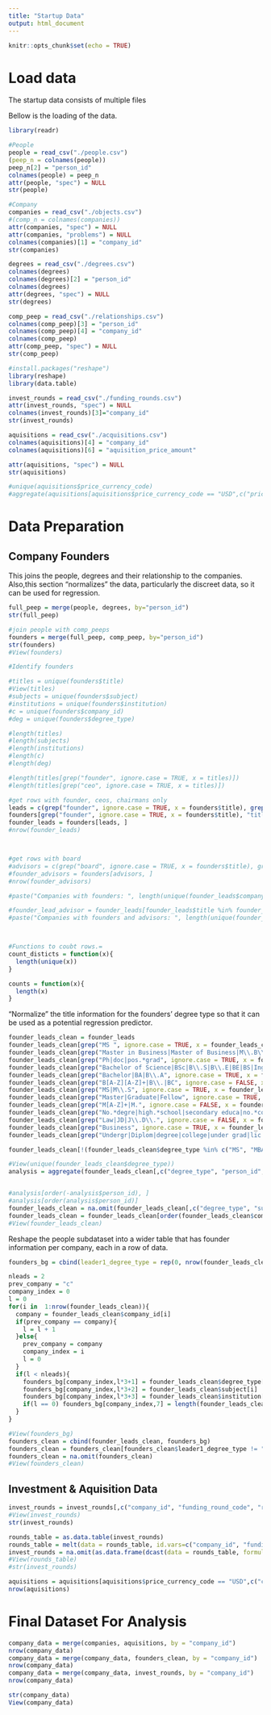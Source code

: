 ```yaml
---
title: "Startup Data"
output: html_document
---
```


```r
knitr::opts_chunk$set(echo = TRUE)
```


# Load data

The startup data consists of multiple files

Bellow is the loading of the data.

```r

library(readr)

#People
people = read_csv("./people.csv")
(peep_n = colnames(people))
peep_n[2] = "person_id"
colnames(people) = peep_n
attr(people, "spec") = NULL
str(people)

```

```r
#Company
companies = read_csv("./objects.csv")
#(comp_n = colnames(companies))
attr(companies, "spec") = NULL
attr(companies, "problems") = NULL
colnames(companies)[1] = "company_id"
str(companies)
```

```r

degrees = read_csv("./degrees.csv")
colnames(degrees)
colnames(degrees)[2] = "person_id"
colnames(degrees)
attr(degrees, "spec") = NULL
str(degrees)

```


```r
comp_peep = read_csv("./relationships.csv")
colnames(comp_peep)[3] = "person_id"
colnames(comp_peep)[4] = "company_id"
colnames(comp_peep)
attr(comp_peep, "spec") = NULL
str(comp_peep)
```


```r
#install.packages("reshape")
library(reshape)
library(data.table)

invest_rounds = read_csv("./funding_rounds.csv")
attr(invest_rounds, "spec") = NULL
colnames(invest_rounds)[3]="company_id"
str(invest_rounds)

```


```r
aquisitions = read_csv("./acquisitions.csv")
colnames(aquisitions)[4] = "company_id"
colnames(aquisitions)[6] = "aquisition_price_amount"

attr(aquisitions, "spec") = NULL
str(aquisitions)

#unique(aquisitions$price_currency_code)
#aggregate(aquisitions[aquisitions$price_currency_code == "USD",c("price_currency_code", "company_id")], by = list(aquisitions$price_currency_code), FUN = counts)#aquisitions = 

```

# Data Preparation

## Company Founders


This joins the people, degrees and their relationship to the companies. Also,this section "normalizes" the data, particularly the discreet data, so it can be used for regression.

```r
full_peep = merge(people, degrees, by="person_id")
str(full_peep)
```

```r
#join people with comp_peeps
founders = merge(full_peep, comp_peep, by="person_id")
str(founders)
#View(founders)
```

```r
#Identify founders

#titles = unique(founders$title)
#View(titles)
#subjects = unique(founders$subject)
#institutions = unique(founders$institution)
#c = unique(founders$company_id)
#deg = unique(founders$degree_type)

#length(titles)
#length(subjects)
#length(institutions)
#length(c)
#length(deg)

#length(titles[grep("founder", ignore.case = TRUE, x = titles)])
#length(titles[grep("ceo", ignore.case = TRUE, x = titles)])

#get rows with founder, ceos, chairmans only
leads = c(grep("founder", ignore.case = TRUE, x = founders$title), grep("ceo", ignore.case = TRUE, x = founders$title), grep("chairman", ignore.case = TRUE, x = founders$title))
founders[grep("founder", ignore.case = TRUE, x = founders$title), "title"] = "Founder"
founder_leads = founders[leads, ]
#nrow(founder_leads)



#get rows with board
#advisors = c(grep("board", ignore.case = TRUE, x = founders$title), grep("advisor", ignore.case = TRUE, x = founders$title))
#founder_advisors = founders[advisors, ]
#nrow(founder_advisors)

#paste("Companies with founders: ", length(unique(founder_leads$company_id)))

#founder_lead_advisor = founder_leads[founder_leads$title %in% founder_advisors$title, ]
#paste("Companies with founders and advisors: ", length(unique(founder_lead_advisor$company_id)))



#Functions to coubt rows.=
count_disticts = function(x){
  length(unique(x))
}

counts = function(x){
  length(x)
}
```


"Normalize" the title information for the founders' degree type so that it can be used as a potential regression predictor.

```r
founder_leads_clean = founder_leads
founder_leads_clean[grep("MS ", ignore.case = TRUE, x = founder_leads_clean$degree_type), c("degree_type")] = "MS"
founder_leads_clean[grep("Master in Business|Master of Business|M\\.B\\.A\\.|MBA|Executive", ignore.case = TRUE, x = founder_leads_clean$degree_type), c("degree_type")] = "MBA"
founder_leads_clean[grep("Ph|doc|pos.*grad", ignore.case = TRUE, x = founder_leads_clean$degree_type), c("degree_type")] = "Ph.D."
founder_leads_clean[grep("Bachelor of Science|BSc|B\\.S|B\\.E|BE|BS|Ing|Eng|Bsc|SCB", ignore.case = TRUE, x = founder_leads_clean$degree_type), c("degree_type")] = "BS"
founder_leads_clean[grep("Bachelor|BA|B\\.A", ignore.case = TRUE, x = founder_leads_clean$degree_type), c("degree_type")] = "BA"
founder_leads_clean[grep("B[A-Z][A-Z]+|B\\.|BC", ignore.case = FALSE, x = founder_leads_clean$degree_type), c("degree_type")] = "Bachelors"
founder_leads_clean[grep("MS|M\\.S", ignore.case = TRUE, x = founder_leads_clean$degree_type), c("degree_type")] = "MS"
founder_leads_clean[grep("Master|Graduate|Fellow", ignore.case = TRUE, x = founder_leads_clean$degree_type), c("degree_type")] = "Masters"
founder_leads_clean[grep("M[A-Z]+|M.", ignore.case = FALSE, x = founder_leads_clean$degree_type), c("degree_type")] = "Masters"
founder_leads_clean[grep("No.*degre|high.*school|secondary educa|no.*complete|course|incomplete|none|did not|prepa|[0-9].*[0-9]+ Grade", ignore.case = TRUE, x = founder_leads_clean$degree_type), c("degree_type")] = "No Degree"
founder_leads_clean[grep("Law|JD|J\\.D\\.", ignore.case = FALSE, x = founder_leads_clean$degree_type), c("degree_type")] = "Law"
founder_leads_clean[grep("Business", ignore.case = TRUE, x = founder_leads_clean$degree_type), c("degree_type")] = "MBA"
founder_leads_clean[grep("Undergr|Diplom|degree|college|under grad|lic|dipl", ignore.case = TRUE, x = founder_leads_clean$degree_type), c("degree_type")] = "Bachelors"

founder_leads_clean[!(founder_leads_clean$degree_type %in% c("MS", "MBA", "Ph.D.", "BS", "BA", "Bachelors", "MS", "Masters", "No Degree", "Law", "MBA")), c("degree_type")] = "Degree"

#View(unique(founder_leads_clean$degree_type))
analysis = aggregate(founder_leads_clean[,c("degree_type", "person_id", "company_id")], by = list(founder_leads_clean$degree_type), FUN = counts)


#analysis[order(-analysis$person_id), ]
#analysis[order(analysis$person_id)]
founder_leads_clean = na.omit(founder_leads_clean[,c("degree_type", "subject", "institution", "company_id", "title")])
founder_leads_clean = founder_leads_clean[order(founder_leads_clean$company_id),]
#View(founder_leads_clean)

```

Reshape the people subdataset into a wider table that has founder information per company, each in a row of data.

```r

founders_bg = cbind(leader1_degree_type = rep(0, nrow(founder_leads_clean)), leader1_subject = rep(0, nrow(founder_leads_clean)), leader1_institution = rep(0, nrow(founder_leads_clean)), leader2_degree_type = rep(0, nrow(founder_leads_clean)), leader2_subject = rep(0, nrow(founder_leads_clean)), leader2_institution = rep(0, nrow(founder_leads_clean)), founders_ceos_chairmans = rep(0, nrow(founder_leads_clean)))

nleads = 2
prev_company = "c"
company_index = 0
l = 0
for(i in  1:nrow(founder_leads_clean)){
  company = founder_leads_clean$company_id[i]
  if(prev_company == company){
    l = l + 1
  }else{
    prev_company = company
    company_index = i
    l = 0
  }
  if(l < nleads){
    founders_bg[company_index,l*3+1] = founder_leads_clean$degree_type[i]
    founders_bg[company_index,l*3+2] = founder_leads_clean$subject[i]
    founders_bg[company_index,l*3+3] = founder_leads_clean$institution[i]
    if(l == 0) founders_bg[company_index,7] = length(founder_leads_clean$company_id[founder_leads_clean$company_id == company & founder_leads_clean$title == "Founder"])
  }
}

#View(founders_bg)
founders_clean = cbind(founder_leads_clean, founders_bg)
founders_clean = founders_clean[founders_clean$leader1_degree_type != "0",c("company_id", "degree_type", "subject", "institution", "title")]
founders_clean = na.omit(founders_clean)
#View(founders_clean)
```


## Investment & Aquisition Data 

```r

invest_rounds = invest_rounds[,c("company_id", "funding_round_code", "raised_amount_usd", "pre_money_valuation_usd", "post_money_valuation_usd", "participants")]
#View(invest_rounds)
str(invest_rounds)

rounds_table = as.data.table(invest_rounds)
rounds_table = melt(data = rounds_table, id.vars=c("company_id", "funding_round_code"), measure.vars = c("raised_amount_usd", "pre_money_valuation_usd", "post_money_valuation_usd", "participants"), variable_name = "value")
invest_rounds = na.omit(as.data.frame(dcast(data = rounds_table, formula = company_id ~ funding_round_code + variable, fun.aggregate = sum)))
#View(rounds_table)
#str(invest_rounds)

```

```r
aquisitions = aquisitions[aquisitions$price_currency_code == "USD",c("company_id", "aquisition_price_amount")]
nrow(aquisitions)
```


# Final Dataset For Analysis

```r
company_data = merge(companies, aquisitions, by = "company_id")
nrow(company_data)
company_data = merge(company_data, founders_clean, by = "company_id")
nrow(company_data)
company_data = merge(company_data, invest_rounds, by = "company_id")
nrow(company_data)

str(company_data)
View(company_data)
```


